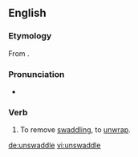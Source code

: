==English==

===Etymology===
From {{prefix|en|un|swaddle}}.

===Pronunciation===
* {{rhymes|ædəl|lang=en}}

===Verb===
{{en-verb|unswaddles|unswaddling|unswaddled|unswaddled}}

# To remove [[swaddling]], to [[unwrap]].

[[de:unswaddle]]
[[vi:unswaddle]]